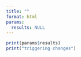 ```yaml
---
title: ""
format: html
params:
  results: NULL
---
```


```r
print(params$results)
print("triggering changes")
```
